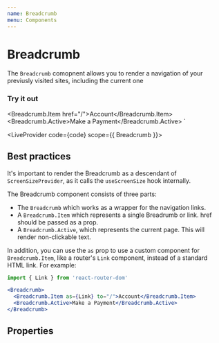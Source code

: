 ```yaml
---
name: Breadcrumb
menu: Components
---
```



# Breadcrumb

The `Breadcrumb` comopnent allows you to render a navigation of your previusly visited sites, including the current one

### Try it out

  <Breadcrumb.Item href="/">Account</Breadcrumb.Item>
  <Breadcrumb.Active>Make a Payment</Breadcrumb.Active>
</Breadcrumb>`

<LiveProvider code={code} scope={{ Breadcrumb }}>
  <LiveEditor style={livePreviewStyle} />
  <LiveError />
  <LivePreview />
</LiveProvider>

## Best practices

It's important to render the Breadcrumb as a descendant of `ScreenSizeProvider`, as it calls the `useScreenSize` hook internally.

The Breadcrumb component consists of three parts:
- The `Breadcrumb` which works as a wrapper for the navigation links.
- A `Breadcrumb.Item` which represents a single Breadrumb or link. href should be passed as a prop.
- A `Breadcrumb.Active`, which represents the current page.  This will render non-clickable text.

In addition, you can use the `as` prop to use a custom component for `Breadcrumb.Item`, like a router's `Link` component,
instead of a standard HTML link.  For example:

```jsx
import { Link } from 'react-router-dom'

<Breadcrumb>
  <Breadcrumb.Item as={Link} to="/">Account</Breadcrumb.Item>
  <Breadcrumb.Active>Make a Payment</Breadcrumb.Active>
</Breadcrumb>
```

## Properties

<PropsTable of={Breadcrumb} />
